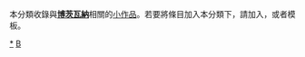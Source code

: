 {{Catnav|頁面分類|地理|国家|非洲国家|波札那}}
{{hiddencat}}
{{WPSS-cat}}
本分類收錄與'''[[博茨瓦納|博茨瓦納]]'''相關的[[Wikipedia:小作品|小作品]]。若要將條目加入本分類下，請加入'''{{tl|Botswana-stub}}'''，或者'''{{tl|博茨瓦納小作品}}'''模板。

[[Category:博茨瓦納|*]]
[[Category:非洲小作品|B]]